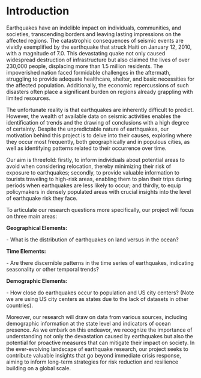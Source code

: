 # Introduction

Earthquakes have an indelible impact on individuals, communities, and societies, transcending borders and leaving lasting impressions on the affected regions. The catastrophic consequences of seismic events are vividly exemplified by the earthquake that struck Haiti on January 12, 2010, with a magnitude of 7.0. This devastating quake not only caused widespread destruction of infrastructure but also claimed the lives of over 230,000 people, displacing more than 1.5 million residents. The impoverished nation faced formidable challenges in the aftermath, struggling to provide adequate healthcare, shelter, and basic necessities for the affected population. Additionally, the economic repercussions of such disasters often place a significant burden on regions already grappling with limited resources.

The unfortunate reality is that earthquakes are inherently difficult to predict. However, the wealth of available data on seismic activities enables the identification of trends and the drawing of conclusions with a high degree of certainty. Despite the unpredictable nature of earthquakes, our motivation behind this project is to delve into their causes, exploring where they occur most frequently, both geographically and in populous cities, as well as identifying patterns related to their occurrence over time.

Our aim is threefold: firstly, to inform individuals about potential areas to avoid when considering relocation, thereby minimizing their risk of exposure to earthquakes; secondly, to provide valuable information to tourists traveling to high-risk areas, enabling them to plan their trips during periods when earthquakes are less likely to occur; and thirdly, to equip policymakers in densely populated areas with crucial insights into the level of earthquake risk they face.

To articulate our research questions more specifically, our project will focus on three main areas:


**Geographical Elements:**

\- What is the distribution of earthquakes on land versus in the ocean?


**Time Elements:**

\- Are there discernible patterns in the time series of earthquakes, indicating seasonality or other temporal trends?

**Demographic Elements:**

\- How close do earthquakes occur to population and US city centers?
(Note we are using US city centers as states due to the lack of datasets in other countries).


Moreover, our research will draw on data from various sources, including demographic information at the state level and indicators of ocean presence. As we embark on this endeavor, we recognize the importance of understanding not only the devastation caused by earthquakes but also the potential for proactive measures that can mitigate their impact on society. In the ever-evolving landscape of earthquake research, our project seeks to contribute valuable insights that go beyond immediate crisis response, aiming to inform long-term strategies for risk reduction and resilience building on a global scale.
